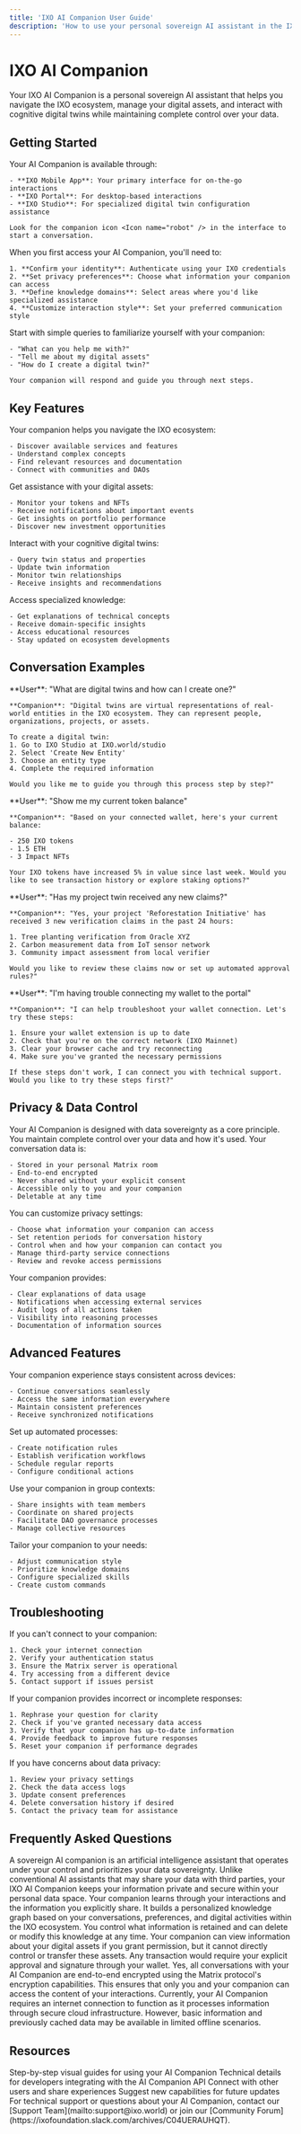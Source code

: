 ```yaml
---
title: 'IXO AI Companion User Guide'
description: 'How to use your personal sovereign AI assistant in the IXO ecosystem'
---
```


# IXO AI Companion

<Tip>
  Your IXO AI Companion is a personal sovereign AI assistant that helps you navigate the IXO ecosystem, manage your digital assets, and interact with cognitive digital twins while maintaining complete control over your data.
</Tip>

## Getting Started

<Steps>
  <Step title="Access Your Companion">
    Your AI Companion is available through:
    
    - **IXO Mobile App**: Your primary interface for on-the-go interactions
    - **IXO Portal**: For desktop-based interactions
    - **IXO Studio**: For specialized digital twin configuration assistance
    
    Look for the companion icon <Icon name="robot" /> in the interface to start a conversation.
  </Step>
  
  <Step title="Initial Setup">
    When you first access your AI Companion, you'll need to:
    
    1. **Confirm your identity**: Authenticate using your IXO credentials
    2. **Set privacy preferences**: Choose what information your companion can access
    3. **Define knowledge domains**: Select areas where you'd like specialized assistance
    4. **Customize interaction style**: Set your preferred communication style
  </Step>
  
  <Step title="First Conversation">
    Start with simple queries to familiarize yourself with your companion:
    
    - "What can you help me with?"
    - "Tell me about my digital assets"
    - "How do I create a digital twin?"
    
    Your companion will respond and guide you through next steps.
  </Step>
</Steps>

## Key Features

<CardGroup>
  <Card title="Ecosystem Navigation" icon="compass">
    Your companion helps you navigate the IXO ecosystem:
    
    - Discover available services and features
    - Understand complex concepts
    - Find relevant resources and documentation
    - Connect with communities and DAOs
  </Card>
  
  <Card title="Digital Asset Management" icon="wallet">
    Get assistance with your digital assets:
    
    - Monitor your tokens and NFTs
    - Receive notifications about important events
    - Get insights on portfolio performance
    - Discover new investment opportunities
  </Card>
  
  <Card title="Digital Twin Interaction" icon="cube">
    Interact with your cognitive digital twins:
    
    - Query twin status and properties
    - Update twin information
    - Monitor twin relationships
    - Receive insights and recommendations
  </Card>
  
  <Card title="Knowledge Assistant" icon="brain">
    Access specialized knowledge:
    
    - Get explanations of technical concepts
    - Receive domain-specific insights
    - Access educational resources
    - Stay updated on ecosystem developments
  </Card>
</CardGroup>

## Conversation Examples

<AccordionGroup>
  <Accordion title="Ecosystem Navigation" icon="compass">
    **User**: "What are digital twins and how can I create one?"
    
    **Companion**: "Digital twins are virtual representations of real-world entities in the IXO ecosystem. They can represent people, organizations, projects, or assets.
    
    To create a digital twin:
    1. Go to IXO Studio at IXO.world/studio
    2. Select 'Create New Entity'
    3. Choose an entity type
    4. Complete the required information
    
    Would you like me to guide you through this process step by step?"
  </Accordion>
  
  <Accordion title="Asset Management" icon="wallet">
    **User**: "Show me my current token balance"
    
    **Companion**: "Based on your connected wallet, here's your current balance:
    
    - 250 IXO tokens
    - 1.5 ETH
    - 3 Impact NFTs
    
    Your IXO tokens have increased 5% in value since last week. Would you like to see transaction history or explore staking options?"
  </Accordion>
  
  <Accordion title="Digital Twin Assistance" icon="cube">
    **User**: "Has my project twin received any new claims?"
    
    **Companion**: "Yes, your project 'Reforestation Initiative' has received 3 new verification claims in the past 24 hours:
    
    1. Tree planting verification from Oracle XYZ
    2. Carbon measurement data from IoT sensor network
    3. Community impact assessment from local verifier
    
    Would you like to review these claims now or set up automated approval rules?"
  </Accordion>
  
  <Accordion title="Technical Support" icon="wrench">
    **User**: "I'm having trouble connecting my wallet to the portal"
    
    **Companion**: "I can help troubleshoot your wallet connection. Let's try these steps:
    
    1. Ensure your wallet extension is up to date
    2. Check that you're on the correct network (IXO Mainnet)
    3. Clear your browser cache and try reconnecting
    4. Make sure you've granted the necessary permissions
    
    If these steps don't work, I can connect you with technical support. Would you like to try these steps first?"
  </Accordion>
</AccordionGroup>

## Privacy & Data Control

<Tip>
  Your AI Companion is designed with data sovereignty as a core principle. You maintain complete control over your data and how it's used.
</Tip>

<AccordionGroup>
  <Accordion title="Data Storage" icon="database">
    Your conversation data is:
    
    - Stored in your personal Matrix room
    - End-to-end encrypted
    - Never shared without your explicit consent
    - Accessible only to you and your companion
    - Deletable at any time
  </Accordion>
  
  <Accordion title="Privacy Controls" icon="shield">
    You can customize privacy settings:
    
    - Choose what information your companion can access
    - Set retention periods for conversation history
    - Control when and how your companion can contact you
    - Manage third-party service connections
    - Review and revoke access permissions
  </Accordion>
  
  <Accordion title="Transparency" icon="eye">
    Your companion provides:
    
    - Clear explanations of data usage
    - Notifications when accessing external services
    - Audit logs of all actions taken
    - Visibility into reasoning processes
    - Documentation of information sources
  </Accordion>
</AccordionGroup>

## Advanced Features

<CardGroup>
  <Card title="Multi-Device Sync" icon="devices">
    Your companion experience stays consistent across devices:
    
    - Continue conversations seamlessly
    - Access the same information everywhere
    - Maintain consistent preferences
    - Receive synchronized notifications
  </Card>
  
  <Card title="Workflow Automation" icon="gears">
    Set up automated processes:
    
    - Create notification rules
    - Establish verification workflows
    - Schedule regular reports
    - Configure conditional actions
  </Card>
  
  <Card title="Collaborative Assistance" icon="users">
    Use your companion in group contexts:
    
    - Share insights with team members
    - Coordinate on shared projects
    - Facilitate DAO governance processes
    - Manage collective resources
  </Card>
  
  <Card title="Customization" icon="sliders">
    Tailor your companion to your needs:
    
    - Adjust communication style
    - Prioritize knowledge domains
    - Configure specialized skills
    - Create custom commands
  </Card>
</CardGroup>

## Troubleshooting

<AccordionGroup>
  <Accordion title="Connection Issues" icon="wifi">
    If you can't connect to your companion:
    
    1. Check your internet connection
    2. Verify your authentication status
    3. Ensure the Matrix server is operational
    4. Try accessing from a different device
    5. Contact support if issues persist
  </Accordion>
  
  <Accordion title="Response Problems" icon="comment-dots">
    If your companion provides incorrect or incomplete responses:
    
    1. Rephrase your question for clarity
    2. Check if you've granted necessary data access
    3. Verify that your companion has up-to-date information
    4. Provide feedback to improve future responses
    5. Reset your companion if performance degrades
  </Accordion>
  
  <Accordion title="Privacy Concerns" icon="user-shield">
    If you have concerns about data privacy:
    
    1. Review your privacy settings
    2. Check the data access logs
    3. Update consent preferences
    4. Delete conversation history if desired
    5. Contact the privacy team for assistance
  </Accordion>
</AccordionGroup>

## Frequently Asked Questions

<AccordionGroup>
  <Accordion title="What is a sovereign AI companion?">
    A sovereign AI companion is an artificial intelligence assistant that operates under your control and prioritizes your data sovereignty. Unlike conventional AI assistants that may share your data with third parties, your IXO AI Companion keeps your information private and secure within your personal data space.
  </Accordion>
  
  <Accordion title="How does my companion learn about me?">
    Your companion learns through your interactions and the information you explicitly share. It builds a personalized knowledge graph based on your conversations, preferences, and digital activities within the IXO ecosystem. You control what information is retained and can delete or modify this knowledge at any time.
  </Accordion>
  
  <Accordion title="Can my companion access my blockchain assets?">
    Your companion can view information about your digital assets if you grant permission, but it cannot directly control or transfer these assets. Any transaction would require your explicit approval and signature through your wallet.
  </Accordion>
  
  <Accordion title="Is my conversation data encrypted?">
    Yes, all conversations with your AI Companion are end-to-end encrypted using the Matrix protocol's encryption capabilities. This ensures that only you and your companion can access the content of your interactions.
  </Accordion>
  
  <Accordion title="Can I use my companion offline?">
    Currently, your AI Companion requires an internet connection to function as it processes information through secure cloud infrastructure. However, basic information and previously cached data may be available in limited offline scenarios.
  </Accordion>
</AccordionGroup>

## Resources

<CardGroup>
  <Card title="Video Tutorials" icon="video" href="#">
    Step-by-step visual guides for using your AI Companion
  </Card>
  
  <Card title="Developer Documentation" icon="code" href="/api-docs/ai-companion-api/companion-api">
    Technical details for developers integrating with the AI Companion API
  </Card>
  
  <Card title="Community Forum" icon="users" href="https://ixofoundation.slack.com/archives/C04UERAUHQT">
    Connect with other users and share experiences
  </Card>
  
  <Card title="Feature Requests" icon="lightbulb" href="#">
    Suggest new capabilities for future updates
  </Card>
</CardGroup>

<Tip>
  For technical support or questions about your AI Companion, contact our [Support Team](mailto:support@ixo.world) or join our [Community Forum](https://ixofoundation.slack.com/archives/C04UERAUHQT).
</Tip>
